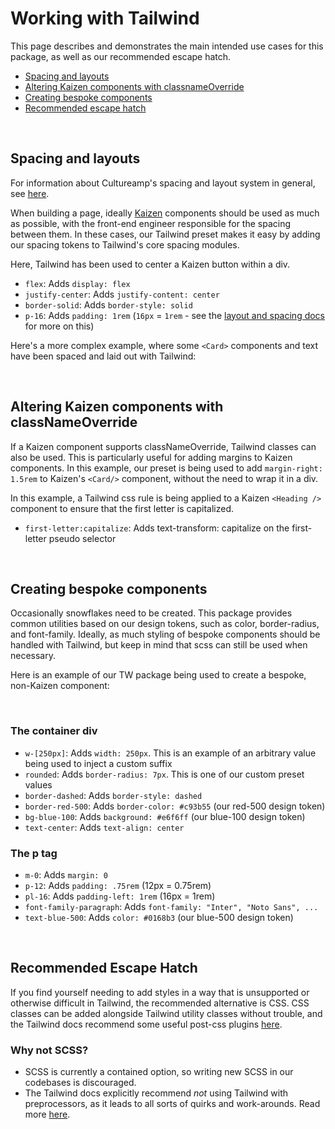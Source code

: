 
<Meta of={Examples} />

# Working with Tailwind

This page describes and demonstrates the main intended use cases for this package, as well as our recommended escape hatch.

- [Spacing and layouts](#spacing-and-layouts)
- [Altering Kaizen components with classnameOverride](#altering-kaizen-components-with-classnameoverride)
- [Creating bespoke components](#creating-bespoke-components)
- [Recommended escape hatch](#recommended-escape-hatch)

<br />

## Spacing and layouts

For information about Cultureamp's spacing and layout system in general, see [here](/story/systems-layout-and-spacing--page).

When building a page, ideally [Kaizen](https://github.com/cultureamp/kaizen-design-system) components should be used as much as possible, with the front-end engineer responsible for the spacing between them. In these cases, our Tailwind preset makes it easy by adding our spacing tokens to Tailwind's core spacing modules.

Here, Tailwind has been used to center a Kaizen button within a div.

<Canvas of={Examples.TailwindExampleSpacingAndLayouts} />

- `flex`: Adds `display: flex`
- `justify-center`: Adds `justify-content: center`
- `border-solid`: Adds `border-style: solid`
- `p-16`: Adds `padding: 1rem` (`16px` = `1rem` - see the [layout and spacing docs](/story/systems-layout-and-spacing--page) for more on this)

Here's a more complex example, where some `<Card>` components and text have been spaced and laid out with Tailwind:

<Canvas of={Examples.TailwindExampleSpacingAndLayoutsComplex} />

<br />

## Altering Kaizen components with classNameOverride

If a Kaizen component supports classNameOverride, Tailwind classes can also be used.
This is particularly useful for adding margins to Kaizen components. In this example, our preset is being used to add `margin-right: 1.5rem` to Kaizen's `<Card/>` component, without the need to wrap it in a div.

<Canvas of={Examples.TailwindExampleClassNameOverrideMargin} />

In this example, a Tailwind css rule is being applied to a Kaizen `<Heading />` component to ensure that the first letter is capitalized.

<Canvas of={Examples.TailwindExampleClassNameOverrideHeading} />

- `first-letter:capitalize`: Adds text-transform: capitalize on the first-letter pseudo selector

<br />

## Creating bespoke components

Occasionally snowflakes need to be created. This package provides common utilities based on our design tokens, such as color, border-radius, and font-family. Ideally, as much styling of bespoke components should be handled with Tailwind, but keep in mind that scss can still be used when necessary.

Here is an example of our TW package being used to create a bespoke, non-Kaizen component:

<Canvas of={Examples.TailwindExampleSnowflake} />

<br />

### The container div

- `w-[250px]`: Adds `width: 250px`. This is an example of an arbitrary value being used to inject a custom suffix
- `rounded`: Adds `border-radius: 7px`. This is one of our custom preset values
- `border-dashed`: Adds `border-style: dashed`
- `border-red-500`: Adds `border-color: #c93b55` (our red-500 design token)
- `bg-blue-100`: Adds `background: #e6f6ff` (our blue-100 design token)
- `text-center`: Adds `text-align: center`

### The p tag

- `m-0`: Adds `margin: 0`
- `p-12`: Adds `padding: .75rem` (12px = 0.75rem)
- `pl-16`: Adds `padding-left: 1rem` (16px = 1rem)
- `font-family-paragraph`: Adds `font-family: "Inter", "Noto Sans", ...`
- `text-blue-500`: Adds `color: #0168b3` (our blue-500 design token)

<br />

## Recommended Escape Hatch

If you find yourself needing to add styles in a way that is unsupported or otherwise difficult in Tailwind, the recommended alternative is CSS. CSS classes can be added alongside Tailwind utility classes without trouble, and the Tailwind docs recommend some useful post-css plugins [here](https://tailwindcss.com/docs/using-with-preprocessors#using-sass-less-or-stylus).

### Why not SCSS?

- SCSS is currently a contained option, so writing new SCSS in our codebases is discouraged.
- The Tailwind docs explicitly recommend <em>not</em> using Tailwind with preprocessors, as it leads to all sorts of quirks and work-arounds. Read more [here](https://tailwindcss.com/docs/using-with-preprocessors#using-sass-less-or-stylus).
